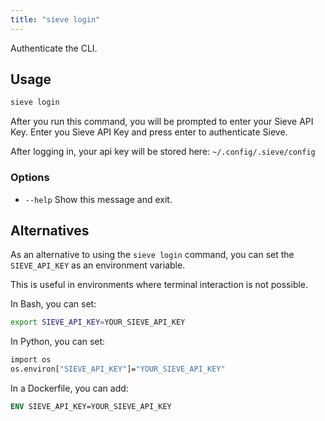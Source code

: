 ```yaml
---
title: "sieve login"
---
```


Authenticate the CLI.

## Usage
```bash
sieve login
```

After you run this command, you will be prompted to enter your Sieve API Key. Enter you Sieve API Key and press enter to authenticate Sieve. 

After logging in,  your api key will be stored here: `~/.config/.sieve/config`

### Options
- `--help` Show this message and exit.

## Alternatives

As an alternative to using the `sieve login` command, you can set the `SIEVE_API_KEY` as an environment variable. 

This is useful in environments where terminal interaction is not possible. 

In Bash, you can set:
```bash
export SIEVE_API_KEY=YOUR_SIEVE_API_KEY
```

In Python, you can set:
```bash
import os
os.environ["SIEVE_API_KEY"]="YOUR_SIEVE_API_KEY"
```

In a Dockerfile, you can add:
```Dockerfile
ENV SIEVE_API_KEY=YOUR_SIEVE_API_KEY
```


